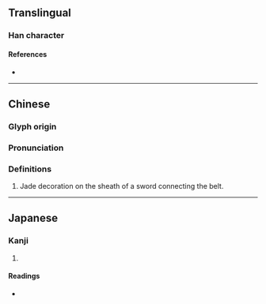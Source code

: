 {{character info}}
==Translingual==

===Han character===
{{Han char|rn=96|rad=玉|as=12|sn=16|four=|canj=MGVMP|ids=⿰𤣩彘}}

====References====
* {{Han ref|kx=0741.230|dkj=21224|dj=1151.030|hdz=21138.180|uh=748F|ud=29839}}

----

==Chinese==
{{zh-forms}}

===Glyph origin===
{{Han etym}}

===Pronunciation===
{{zh-pron
|m=zhì
|mc=y
|oc=y
|cat=
}}

===Definitions===
{{zh-hanzi}}

# Jade decoration on the sheath of a sword connecting the belt.
----

==Japanese==

===Kanji===
{{ja-kanji|grade=|rs=玉12}}

# {{rfdef|ja|sort=玉12}}

====Readings====
* {{ja-readings|on=てい,でい,えつ,おち,えい,え|kun=|nanori=}}